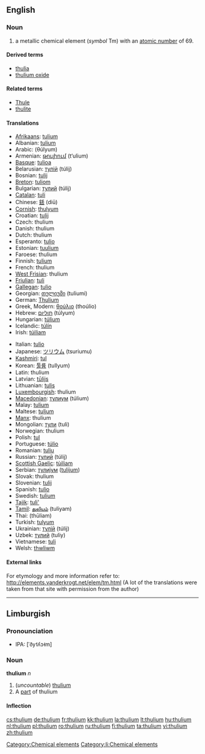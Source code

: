 {{see|Thulium}}
==English==
{{elements|Tm|erbium|Er|ytterbium|Yb}}

===Noun===
{{en-noun|-}}
{{wikipedia}}

# a metallic chemical element (''symbol'' Tm) with an [[atomic number]] of 69.

====Derived terms====
* [[thulia]]
* [[thulium oxide]]

====Related terms====
* [[Thule]]
* [[thulite]]

====Translations====
{{top}}
* [[Afrikaans]]: [[tulium]]
* Albanian: [[tulium]]
* Arabic: {{Arab|[[ثليوم]]}} (θúlyum) {{m}}
* Armenian: [[թուլիում]] (t‘ulium)
* [[Basque]]: [[tulioa]]
* Belarusian: [[тулiй]] (túlij) {{m}}
* Bosnian: [[tulij]]
* [[Breton]]: [[tuliom]]
* Bulgarian: [[тулий]] (túlij) {{m}}
* [[Catalan]]: [[tuli]]
* Chinese: [[銩]] (diū)
* [[Cornish]]: [[thulyum]]
* Croatian: [[tulij]]
* Czech: thulium
* Danish: thulium
* Dutch: thulium {{n}}
* Esperanto: [[tulio]]
* Estonian: [[tuulium]]
* Faroese: thulium
* Finnish: [[tulium]]
* French: thulium {{m}}
* [[West Frisian]]: thulium
* [[Friulian]]: [[tuli]]
* [[Gallegan]]: [[tulio]]
* Georgian: [[თულიუმი]] (tuliumi)
* German: [[Thulium]] {{n}}
* Greek, Modern: [[θούλιο]] (thoúlio) {{n}}
* Hebrew: [[תוליום]] (túlyum)
* Hungarian: [[túlium]]
* Icelandic: [[túlín]]
* Irish: [[túiliam]]
{{mid}}
* Italian: [[tulio]] {{m}}
* Japanese: [[ツリウム]] (tsuriumu)
* [[Kashmiri]]: [[tul]]
* Korean: [[툴륨]] (tullyum)
* Latin: thulium
* Latvian: [[tūlijs]]
* Lithuanian: [[tulis]]
* [[Luxembourgish]]: thulium
* [[Macedonian]]: [[тулиум]] (túlium) {{m}}
* Malay: [[tulium]]
* Maltese: [[tuljum]]
* [[Manx]]: thulium
* Mongolian: [[тули]] (tuli)
* Norwegian: thulium
* Polish: [[tul]] {{m}}
* Portuguese: [[túlio]] {{m}}
* Romanian: [[tuliu]] {{n}}
* Russian: [[тулий]] (túlij) {{m}}
* [[Scottish Gaelic]]: [[tùiliam]]
* Serbian: [[тулиjум]] ([[tulijum]]) {{m}}
* Slovak: thulium
* Slovenian: [[tulij]]
* Spanish: [[tulio]] {{m}}
* Swedish: [[tulium]]
* [[Tajik]]: [[tuli']]
* [[Tamil]]: [[துலியம்]] (tuliyam)
* Thai: {{Thai|[[ทูเลียม]]}} (thūliam)
* Turkish: [[tulyum]]
* Ukrainian: [[тулiй]] (túlij) {{m}}
* Uzbek: [[тулий]] (tuliy)
* Vietnamese: [[tuli]]
* Welsh: [[thwliwm]]
{{bottom}}

====External links====
For etymology and more information refer to:
http://elements.vanderkrogt.net/elem/tm.html
(A lot of the translations were taken from that site with permission from the author)

[[Category:Chemical elements]]

----

== Limburgish ==
=== Pronounciation ===
* IPA: [ˈðy˦ʎɔ˧m]

=== Noun ===
'''thulium''' ''n''
# (''uncountable'') [[thulium#English|thulium]] 
# A [[part]] of thulium

==== Inflection ====
{{li-noun-um|thuli}}

[[Category:li:Chemical elements]]


[[cs:thulium]]
[[de:thulium]]
[[fr:thulium]]
[[kk:thulium]]
[[la:thulium]]
[[lt:thulium]]
[[hu:thulium]]
[[nl:thulium]]
[[pl:thulium]]
[[ro:thulium]]
[[ru:thulium]]
[[fi:thulium]]
[[ta:thulium]]
[[vi:thulium]]
[[zh:thulium]]